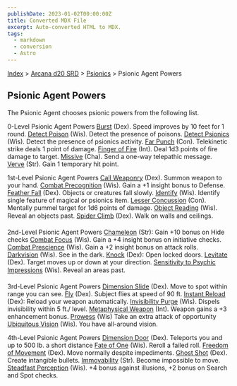 ```yaml
---
publishDate: 2023-01-02T00:00:00Z
title: Converted MDX File
excerpt: Auto-converted HTML to MDX.
tags:
  - markdown
  - conversion
  - Astro
---
```


[Index](-index) > [Arcana d20 SRD](arcana-d20-srd-index) > [Psionics](arcana-d20-srd-psionics-index) > Psionic Agent Powers

## Psionic Agent Powers

The Psionic Agent chooses psionic powers from the following list.

0-Level Psionic Agent Powers
[Burst](modern-d20-srd-psionics-burst) (Dex). Speed improves by 10 feet for 1 round.
[Detect Poison](arcana-d20-srd-psionics-detect-poison) (Wis). Detect the presence of poisons.
[Detect Psionics](modern-d20-srd-psionics-detect-psionics) (Wis). Detect the presence of psionics activity.
[Far Punch](modern-d20-srd-psionics-far-punch) (Con). Telekinetic strike deals 1 point of damage.
[Finger of Fire](modern-d20-srd-psionics-finger-of-fire) (Int). Deal 1d3 points of fire damage to target.
[Missive](modern-d20-srd-psionics-missive) (Cha). Send a one-way telepathic message.
[Verve](modern-d20-srd-psionics-verve) (Str). Gain 1 temporary hit point.

1st-Level Psionic Agent Powers
[Call Weaponry](arcana-d20-srd-psionics-call-weaponry) (Dex). Summon weapon to your hand.
[Combat Precognition](modern-d20-srd-psionics-combat-precognition) (Wis). Gain a +1 insight bonus to Defense.
[Feather Fall](arcana-d20-srd-psionics-feather-fall) (Dex). Objects or creatures fall slowly.
[Identify](arcana-d20-srd-psionics-identify) (Wis). Identify single feature of magical or psionics item.
[Lesser Concussion](modern-d20-srd-psionics-lesser-concussion) (Con). Mentally pummel target for 1d6 points of damage.
[Object Reading](modern-d20-srd-psionics-object-reading) (Wis). Reveal an objects past.
[Spider Climb](arcana-d20-srd-psionics-spider-climb) (Dex). Walk on walls and ceilings.

2nd-Level Psionic Agent Powers
[Chameleon](arcana-d20-srd-psionics-chameleon) (Str): Gain +10 bonus on Hide checks
[Combat Focus](modern-d20-srd-psionics-combat-focus) (Wis). Gain a +4 insight bonus on initiative checks.
[Combat Prescience](modern-d20-srd-psionics-combat-prescience) (Wis). Gain a +2 insight bonus on attack rolls.
[Darkvision](modern-d20-srd-psionics-darkvision) (Wis). See in the dark.
[Knock](arcana-d20-srd-psionics-knock) (Dex): Open locked doors.
[Levitate](modern-d20-srd-psionics-levitate) (Dex). Target moves up or down at your direction.
[Sensitivity
to Psychic Impressions](modern-d20-srd-psionics-sensitivity-to-psychic-impressions) (Wis). Reveal an areas past.

3rd-Level Psionic Agent Powers
[Dimension Slide](arcana-d20-srd-psionics-dimension-slide) (Dex). Move to spot within range you can see.
[Fly](arcana-d20-srd-psionics-fly) (Dex). Subject flies at speed of 90 ft.
[Instant Reload](arcana-d20-srd-psionics-instant-reload) (Dex): Reload your weapon automatically.
[Invisibility Purge](arcana-d20-srd-psionics-invisibility-purge) (Wis). Dispels invisibility within 5 ft./ level.
[Metaphysical Weapon](modern-d20-srd-psionics-metaphysical-weapon) (Int). Weapon gains a +3 enhancement bonus.
[Prowess](arcana-d20-srd-psionics-prowess) (Wis) Take an extra attack of opportunity
[Ubiquitous Vision](arcana-d20-srd-psionics-ubiquitous-vision) (Wis). You have all-around vision.

4th-Level Psionic Agent Powers
[Dimension Door](arcana-d20-srd-psionics-dimension-door) (Dex). Teleports you and up to 500 lb. a short distance
[Fate of One](arcana-d20-srd-psionics-fate-of-one) (Wis). Reroll a failed roll.
[Freedom of Movement](arcana-d20-srd-psionics-freedom-of-movement) (Dex). Move normally despite impediments.
[Ghost Shot](arcana-d20-srd-psionics-ghost-shot) (Dex). Create intangible bullets.
[Immovability](arcana-d20-srd-psionics-immovability) (Str). Become impossible to move.
[Steadfast Perception](arcana-d20-srd-psionics-steadfast-perception) (Wis). +4 bonus against illusions, +2 bonus on Search and Spot checks.
